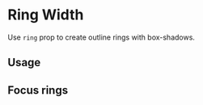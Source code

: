 
# Ring Width

Use `ring` prop to create outline rings with box-shadows.

<Scale hidePixels values={tokens.ringWidth} />

## Usage

<ax-demo meta='/ring="1"/ /ring="2"/ /ring="4"/' name="ring-width/usage" />

## Focus rings

<ax-demo name="ring-width/focus-usage" />
